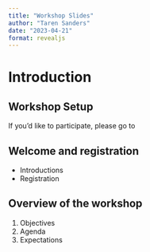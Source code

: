 ```yaml
---
title: "Workshop Slides"
author: "Taren Sanders"
date: "2023-04-21"
format: revealjs
---
```


# Introduction

## Workshop Setup

If you'd like to participate, please go to 

## Welcome and registration

- Introductions
- Registration

## Overview of the workshop

1. Objectives
2. Agenda
3. Expectations
